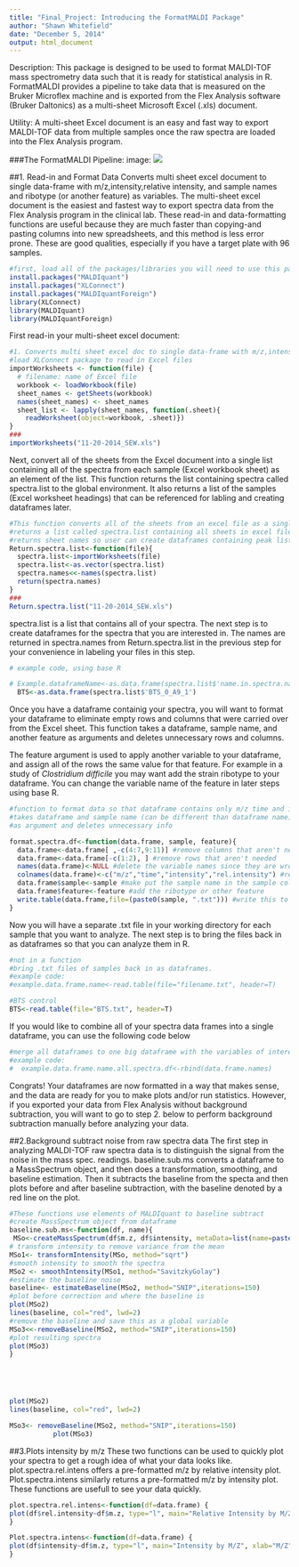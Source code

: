```yaml
---
title: "Final_Project: Introducing the FormatMALDI Package"
author: "Shawn Whitefield"
date: "December 5, 2014"
output: html_document
---
```

Description: This package is designed to be used to format MALDI-TOF mass spectrometry data such that it is ready for statistical analysis in R. FormatMALDI provides a pipeline to take data that is measured on the Bruker Microflex machine and is exported from the Flex Analysis software (Bruker Daltonics) as a multi-sheet Microsoft Excel (.xls) document.  

Utility: A multi-sheet Excel document is an easy and fast way to export MALDI-TOF data from multiple samples once the raw spectra are loaded into the Flex Analysis program.

###The FormatMALDI Pipeline: image: ![](path/to/smallorb.png)

##1. Read-in and Format Data
Converts multi sheet excel document to single data-frame with m/z,intensity,relative intensity, and sample names and ribotype (or another feature) as variables. The multi-sheet excel document is the easiest and fastest way to export spectra data from the Flex Analysis program in the clinical lab. 
These read-in and data-formatting functions are useful because they are much faster than copying-and pasting columns into new spreadsheets, and this method is less error prone. These are good qualities, especially if you have a target plate with 96 samples. 

```r
#first, load all of the packages/libraries you will need to use this package
install.packages("MALDIquant")
install.packages("XLConnect")
install.packages("MALDIquantForeign")
library(XLConnect)
library(MALDIquant)
library(MALDIquantForeign)

```
First read-in your multi-sheet excel document:
```r
#1. Converts multi sheet excel doc to single data-frame with m/z,intensity, 
#load XLConnect package to read in Excel files
importWorksheets <- function(file) {
  # filename: name of Excel file
  workbook <- loadWorkbook(file)
  sheet_names <- getSheets(workbook)
  names(sheet_names) <- sheet_names
  sheet_list <- lapply(sheet_names, function(.sheet){
    readWorksheet(object=workbook, .sheet)})
}
###
importWorksheets("11-20-2014_SEW.xls")
```
Next, convert all of the sheets from the Excel document into a single list containing all of the spectra from each sample (Excel workbook sheet) as an element of the list. This function returns the list containing spectra called spectra.list to the global environment. It also returns a list of the samples (Excel worksheet headings) that can be referenced for labling and creating dataframes later.
```r
#This function converts all of the sheets from an excel file as a single list
#returns a list called spectra.list containing all sheets in excel file to global enironment
#returns sheet names so user can create dataframes containing peak lists of interest
Return.spectra.list<-function(file){
  spectra.list<-importWorksheets(file)
  spectra.list<-as.vector(spectra.list)
  spectra.names<<-names(spectra.list)
  return(spectra.names)
}
###
Return.spectra.list("11-20-2014_SEW.xls")
```
spectra.list is a list that contains all of your spectra.
The next step is to create dataframes for the spectra that you are interested in. The names are returned in spectra.names from Return.spectra.list in the previous step for your convenience in labeling your files in this step.

```r
# example code, using base R

# Example.dataframeName<-as.data.frame(spectra.list$'name.in.spectra.names')
  BTS<-as.data.frame(spectra.list$'BTS_0_A9_1')
```
Once you have a dataframe containig your spectra, you will want to format your dataframe to eliminate empty rows and columns that were carried over from the Excel sheet. This function takes a dataframe, sample name, and another feature as arguments and deletes unnecessary rows and columns.

The feature argument is used to apply another variable to your dataframe, and assign all of the rows the same value for that feature.  For example in a study of *Clostridium difficile* you may want add the strain ribotype to your dataframe. You can change the variable name of the feature in later steps using base R. 
```r
#function to format data so that dataframe contains only m/z time and intensity
#takes dataframe and sample name (can be different than dataframe name)
#as argument and deletes unnecessary info

format.spectra.df<-function(data.frame, sample, feature){
  data.frame<-data.frame[ ,-c(4:7,9:11)] #remove columns that aren't needed
  data.frame<-data.frame[-c(1:2), ] #remove rows that aren't needed
  names(data.frame)<-NULL #delete the variable names since they are wrong
  colnames(data.frame)<-c("m/z","time","intensity","rel.intensity") #rename
  data.frame$sample<-sample #make put the sample name in the sample column
  data.frame$feature<-feature #add the ribotype or other feature
  write.table(data.frame,file=(paste0(sample, ".txt"))) #write this to a txt file in working directory
}

```
Now you will have a separate .txt file in your working directory for each sample that you want to analyze. The next step is to bring the files back in as dataframes so that you can analyze them in R.  
```r
#not in a function
#bring .txt files of samples back in as dataframes.
#example code:
#example.data.frame.name<-read.table(file="filename.txt", header=T)

#BTS control
BTS<-read.table(file="BTS.txt", header=T)

```
If you would like to combine all of your spectra data frames into a single dataframe, you can use the following code below
```r
#merge all dataframes to one big dataframe with the variables of interest
#example code:
#  example.data.frame.name.all.spectra.df<-rbind(data.frame.names)
```
Congrats! Your dataframes are now formatted in a way that makes sense, and the data are ready for you to make plots and/or run statistics. However, if you exported your data from Flex Analysis without background subtraction, you will want to go to step 2. below to perform background subtraction manually before
analyzing your data.  


##2.Background subtract noise from raw spectra data
The first step in analyzing MALDI-TOF raw spectra data is to distinguish the
signal from the noise in the mass spec. readings. baseline.sub.ms converts a dataframe to a MassSpectrum object, and then does a transformation, smoothing, and baseline estimation. Then it subtracts the baseline from the specta and then plots before and after baseline subtraction, with the baseline denoted by a red line on the plot.


```r
#These functions use elements of MALDIquant to baseline subtract
#create MassSpectrum object from dataframe
baseline.sub.ms<-function(df, name){
 MSo<-createMassSpectrum(df$m.z, df$intensity, metaData=list(name=paste0(name, " Spectrum"))) 
# transform intensity to remove variance from the mean
MSo1<- transformIntensity(MSo, method="sqrt")
#smooth intensity to smooth the spectra
MSo2 <- smoothIntensity(MSo1, method="SavitzkyGolay")
#estimate the baseline noise
baseline<- estimateBaseline(MSo2, method="SNIP",iterations=150)
#plot before correction and where the baseline is
plot(MSo2)
lines(baseline, col="red", lwd=2)
#remove the baseline and save this as a global variable
MSo3<<-removeBaseline(MSo2, method="SNIP",iterations=150)
#plot resulting spectra
plot(MSo3)  
}





plot(MSo2)
lines(baseline, col="red", lwd=2)

MSo3<- removeBaseline(MSo2, method="SNIP",iterations=150)
           plot(MSo3)


```

##3.Plots intensity by m/z
These two functions can be used to quickly plot your spectra to get a rough idea of what your data looks like. 
plot.spectra.rel.intens offers a pre-formatted m/z by relative intensity plot. Plot.spectra.intens similarly returns a pre-formatted m/z by intensity plot. 
These functions are usefull to see your data quickly.

```r

plot.spectra.rel.intens<-function(df=data.frame) {
plot(df$rel.intensity~df$m.z, type="l", main="Relative Intensity by M/Z", xlab="M/Z", ylab="Relative Intensity" , xlim=c(2000,13000), ylim=c(0,1),col="black")
}

Plot.spectra.intens<-function(df=data.frame) {
plot(df$intensity~df$m.z, type="l", main="Intensity by M/Z", xlab="M/Z", ylab="Intensity" , xlim=c(2000,13000), ylim=c(0,15000),col="black")
}

```
